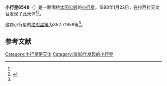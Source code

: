 {{Infobox planet
| bgcolour = #FFFFC0
| name = 6548
| symbol = 
| image = 
| caption = 
| discovery = yes
| discovery_ref = 
| discoverer = {{link-en|亨利·德波鸿诺|Henri Debehogne}}
| discovery_site = [[拉西拉天文台|拉西拉天文台]] 
| discovered = 1988年1月22日
| designations = yes
| mp_name = 
| named_after = 
| alt_names = 1988 BO4/ 1990 RL9 / 1990 SO29
| mp_category = [[主带小行星|主带小行星]]
| orbit_ref = <ref name="a">[http://ssd.jpl.nasa.gov/sbdb.cgi?sstr=6548 6548] {{Wayback|url=http://ssd.jpl.nasa.gov/sbdb.cgi?sstr=6548 |date=20110610044347 }}，小行星數據庫瀏覽器（JPL Small-Body Database Browser）－[[美国国家航空航天局|美国国家航空航天局]]喷气推进实验室</ref>
| epoch = 2456400.5 (2013年4月18日更新)
| aphelion = {{convert|3.2097194|AU|km|3|abbr=on|lk=out}}
| perihelion = {{convert|2.8407418|AU|km|3|abbr=on}}
| semimajor = {{convert|3.0252306|AU|km|3|abbr=on}}
| eccentricity = 0.0609834
| period = 1921.923769 [[日|日]]<br />5.26[[儒略年|儒略年]]
| avg_speed = 
| inclination = 9.31481
| asc_node = 277.87839
| mean_anomaly = 
| arg_peri = 352.71659
| satellites = 
| physical_characteristics = yes
| dimensions = 
| mass = 
| density = 
| surface_grav = 
| escape_velocity = 
| sidereal_day = 
| axial_tilt = 
| pole_ecliptic_lat = 
| pole_ecliptic_lon = 
| albedo = 
| temperatures= 
| temp_name1 = 
| mean_temp_1 = 
| max_temp_1 = 
| temp_name2 = 
| max_temp_2 = 
| spectral_type = 
| abs_magnitude = 352.71659
}}

'''小行星6548'''（{{lang-en|6548}}）是一颗围绕[[太阳|太阳]][[公转|公转]]的[[小行星|小行星]]。1988年1月22日，{{link-en|亨利·德波鸿诺|Henri Debehogne}}在拉西拉天文台发现了此天体<ref name="a" /><ref>{{cite news|title=小行星列表|url=http://cfa-www.harvard.edu/iau/lists/NumberedMPs.txt|accessdate=2013-07-08|newspaper=哈佛大学|archive-date=2008-05-17|archive-url=https://web.archive.org/web/20080517010638/http://cfa-www.harvard.edu/iau/lists/NumberedMPs.txt|dead-url=no}}</ref>。

这颗小行星的[[绝对星等|绝对星等]]为352.71659等<ref name="a" />。

==参考文献==
{{reflist}}
{{Minor Planet Number|[[小行星6547|小行星6547]]|[[小行星6549|小行星6549]]}}

{{小天体}}

[[Category:小行星带天体|Category:小行星带天体]]
[[Category:1988年发现的小行星|Category:1988年发现的小行星]]

{{asteroid-stub}}